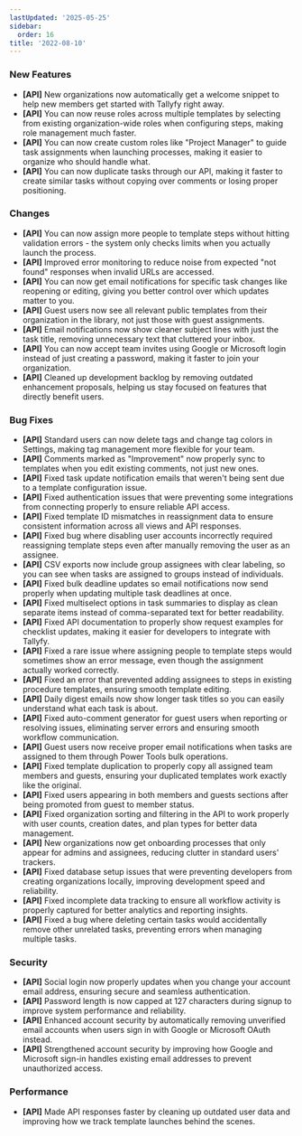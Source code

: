 ```yaml
---
lastUpdated: '2025-05-25'
sidebar:
  order: 16
title: '2022-08-10'
---
```


### New Features

- **[API]** New organizations now automatically get a welcome snippet to help new members get started with Tallyfy right away.
- **[API]** You can now reuse roles across multiple templates by selecting from existing organization-wide roles when configuring steps, making role management much faster.
- **[API]** You can now create custom roles like "Project Manager" to guide task assignments when launching processes, making it easier to organize who should handle what.
- **[API]** You can now duplicate tasks through our API, making it faster to create similar tasks without copying over comments or losing proper positioning.

### Changes

- **[API]** You can now assign more people to template steps without hitting validation errors - the system only checks limits when you actually launch the process.
- **[API]** Improved error monitoring to reduce noise from expected "not found" responses when invalid URLs are accessed.
- **[API]** You can now get email notifications for specific task changes like reopening or editing, giving you better control over which updates matter to you.
- **[API]** Guest users now see all relevant public templates from their organization in the library, not just those with guest assignments.
- **[API]** Email notifications now show cleaner subject lines with just the task title, removing unnecessary text that cluttered your inbox.
- **[API]** You can now accept team invites using Google or Microsoft login instead of just creating a password, making it faster to join your organization.
- **[API]** Cleaned up development backlog by removing outdated enhancement proposals, helping us stay focused on features that directly benefit users.

### Bug Fixes

- **[API]** Standard users can now delete tags and change tag colors in Settings, making tag management more flexible for your team.
- **[API]** Comments marked as "Improvement" now properly sync to templates when you edit existing comments, not just new ones.
- **[API]** Fixed task update notification emails that weren't being sent due to a template configuration issue.
- **[API]** Fixed authentication issues that were preventing some integrations from connecting properly to ensure reliable API access.
- **[API]** Fixed template ID mismatches in reassignment data to ensure consistent information across all views and API responses.
- **[API]** Fixed bug where disabling user accounts incorrectly required reassigning template steps even after manually removing the user as an assignee.
- **[API]** CSV exports now include group assignees with clear labeling, so you can see when tasks are assigned to groups instead of individuals.
- **[API]** Fixed bulk deadline updates so email notifications now send properly when updating multiple task deadlines at once.
- **[API]** Fixed multiselect options in task summaries to display as clean separate items instead of comma-separated text for better readability.
- **[API]** Fixed API documentation to properly show request examples for checklist updates, making it easier for developers to integrate with Tallyfy.
- **[API]** Fixed a rare issue where assigning people to template steps would sometimes show an error message, even though the assignment actually worked correctly.
- **[API]** Fixed an error that prevented adding assignees to steps in existing procedure templates, ensuring smooth template editing.
- **[API]** Daily digest emails now show longer task titles so you can easily understand what each task is about.
- **[API]** Fixed auto-comment generator for guest users when reporting or resolving issues, eliminating server errors and ensuring smooth workflow communication.
- **[API]** Guest users now receive proper email notifications when tasks are assigned to them through Power Tools bulk operations.
- **[API]** Fixed template duplication to properly copy all assigned team members and guests, ensuring your duplicated templates work exactly like the original.
- **[API]** Fixed users appearing in both members and guests sections after being promoted from guest to member status.
- **[API]** Fixed organization sorting and filtering in the API to work properly with user counts, creation dates, and plan types for better data management.
- **[API]** New organizations now get onboarding processes that only appear for admins and assignees, reducing clutter in standard users' trackers.
- **[API]** Fixed database setup issues that were preventing developers from creating organizations locally, improving development speed and reliability.
- **[API]** Fixed incomplete data tracking to ensure all workflow activity is properly captured for better analytics and reporting insights.
- **[API]** Fixed a bug where deleting certain tasks would accidentally remove other unrelated tasks, preventing errors when managing multiple tasks.

### Security

- **[API]** Social login now properly updates when you change your account email address, ensuring secure and seamless authentication.
- **[API]** Password length is now capped at 127 characters during signup to improve system performance and reliability.
- **[API]** Enhanced account security by automatically removing unverified email accounts when users sign in with Google or Microsoft OAuth instead.
- **[API]** Strengthened account security by improving how Google and Microsoft sign-in handles existing email addresses to prevent unauthorized access.

### Performance

- **[API]** Made API responses faster by cleaning up outdated user data and improving how we track template launches behind the scenes.